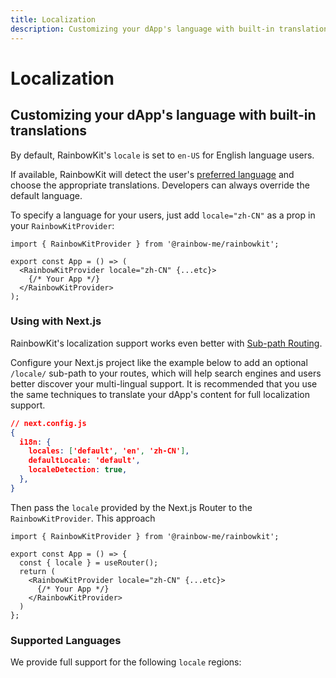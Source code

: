 ```yaml
---
title: Localization
description: Customizing your dApp's language with built-in translations
---
```


# Localization

## Customizing your dApp's language with built-in translations

By default, RainbowKit's `locale` is set to `en-US` for English language users.

If available, RainbowKit will detect the user's [preferred language](https://developer.mozilla.org/en-US/docs/Web/API/Navigator/language) and choose the appropriate translations. Developers can always override the default language.

To specify a language for your users, just add `locale="zh-CN"` as a prop in your `RainbowKitProvider`:

```tsx
import { RainbowKitProvider } from '@rainbow-me/rainbowkit';

export const App = () => (
  <RainbowKitProvider locale="zh-CN" {...etc}>
    {/* Your App */}
  </RainbowKitProvider>
);
```

### Using with Next.js

RainbowKit's localization support works even better with [Sub-path Routing](https://nextjs.org/docs/pages/building-your-application/routing/internationalization#sub-path-routing).

Configure your Next.js project like the example below to add an optional `/locale/` sub-path to your routes, which will help search engines and users better discover your multi-lingual support. It is recommended that you use the same techniques to translate your dApp's content for full localization support.

```json
// next.config.js
{
  i18n: {
    locales: ['default', 'en', 'zh-CN'],
    defaultLocale: 'default',
    localeDetection: true,
  },
}
```

Then pass the `locale` provided by the Next.js Router to the `RainbowKitProvider`. This approach

```tsx
import { RainbowKitProvider } from '@rainbow-me/rainbowkit';

export const App = () => {
  const { locale } = useRouter();
  return (
    <RainbowKitProvider locale="zh-CN" {...etc}>
      {/* Your App */}
    </RainbowKitProvider>
  )
};
```

### Supported Languages

We provide full support for the following `locale` regions:

<Table
  header={[
    'Language', 'Region', 'Locale'
  ]}
  dataTypes={[
    'string', 'string', 'code'
  ]}
  data={[
    ['Español', 'Latin America', 'es-419'],
    ['Français', 'France', 'fr-FR'],
    ['日本語', 'Japan', 'ja-JP'],
    ['Português', 'Brazil', 'pt-BR'],
    ['中文', 'Mainland China', 'zh-CN'],
    ['Bahasa Indonesia', 'Indonesia', 'id-ID'],
    ['हिंदी', 'India', 'hi-IN'],
    ['Türkçe', 'Turkey', 'tr-TR'],
    ['Русский', 'Russia', 'ru-RU'],
  ]}
/>